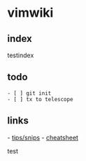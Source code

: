= vimwiki =
== index ==
testindex
== todo ==
 - [ ] git init
 - [ ] <leader>tx to telescope
== links ==
- [[https://vimwiki.github.io/vimwikiwiki/Tips%20and%20Snips.html|tips/snips]]
- [[http://thedarnedestthing.com/vimwiki%20cheatsheet|cheatsheet]]

test
